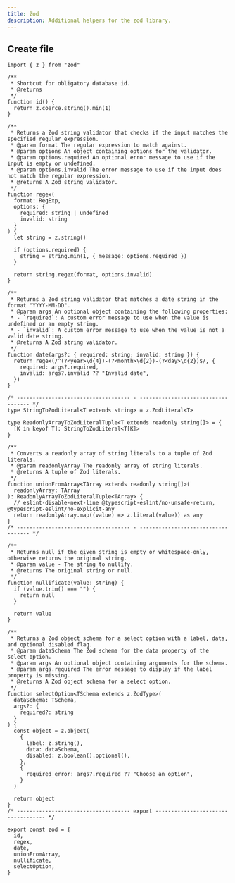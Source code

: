 ```yaml
---
title: Zod
description: Additional helpers for the zod library.
---
```


## Create file

```tsx title="lib/zod.ts"
import { z } from "zod"

/**
 * Shortcut for obligatory database id.
 * @returns
 */
function id() {
  return z.coerce.string().min(1)
}

/**
 * Returns a Zod string validator that checks if the input matches the specified regular expression.
 * @param format The regular expression to match against.
 * @param options An object containing options for the validator.
 * @param options.required An optional error message to use if the input is empty or undefined.
 * @param options.invalid The error message to use if the input does not match the regular expression.
 * @returns A Zod string validator.
 */
function regex(
  format: RegExp,
  options: {
    required: string | undefined
    invalid: string
  }
) {
  let string = z.string()

  if (options.required) {
    string = string.min(1, { message: options.required })
  }

  return string.regex(format, options.invalid)
}

/**
 * Returns a Zod string validator that matches a date string in the format "YYYY-MM-DD".
 * @param args An optional object containing the following properties:
 * - `required`: A custom error message to use when the value is undefined or an empty string.
 * - `invalid`: A custom error message to use when the value is not a valid date string.
 * @returns A Zod string validator.
 */
function date(args?: { required: string; invalid: string }) {
  return regex(/^(?<year>\d{4})-(?<month>\d{2})-(?<day>\d{2})$/, {
    required: args?.required,
    invalid: args?.invalid ?? "Invalid date",
  })
}

/* ------------------------------------ - ----------------------------------- */
type StringToZodLiteral<T extends string> = z.ZodLiteral<T>

type ReadonlyArrayToZodLiteralTuple<T extends readonly string[]> = {
  [K in keyof T]: StringToZodLiteral<T[K]>
}

/**
 * Converts a readonly array of string literals to a tuple of Zod literals.
 * @param readonlyArray The readonly array of string literals.
 * @returns A tuple of Zod literals.
 */
function unionFromArray<TArray extends readonly string[]>(
  readonlyArray: TArray
): ReadonlyArrayToZodLiteralTuple<TArray> {
  // eslint-disable-next-line @typescript-eslint/no-unsafe-return, @typescript-eslint/no-explicit-any
  return readonlyArray.map((value) => z.literal(value)) as any
}
/* ------------------------------------ - ----------------------------------- */

/**
 * Returns null if the given string is empty or whitespace-only, otherwise returns the original string.
 * @param value - The string to nullify.
 * @returns The original string or null.
 */
function nullificate(value: string) {
  if (value.trim() === "") {
    return null
  }

  return value
}

/**
 * Returns a Zod object schema for a select option with a label, data, and optional disabled flag.
 * @param dataSchema The Zod schema for the data property of the select option.
 * @param args An optional object containing arguments for the schema.
 * @param args.required The error message to display if the label property is missing.
 * @returns A Zod object schema for a select option.
 */
function selectOption<TSchema extends z.ZodType>(
  dataSchema: TSchema,
  args?: {
    required?: string
  }
) {
  const object = z.object(
    {
      label: z.string(),
      data: dataSchema,
      disabled: z.boolean().optional(),
    },
    {
      required_error: args?.required ?? "Choose an option",
    }
  )

  return object
}
/* ------------------------------------ export ----------------------------------- */

export const zod = {
  id,
  regex,
  date,
  unionFromArray,
  nullificate,
  selectOption,
}
```
